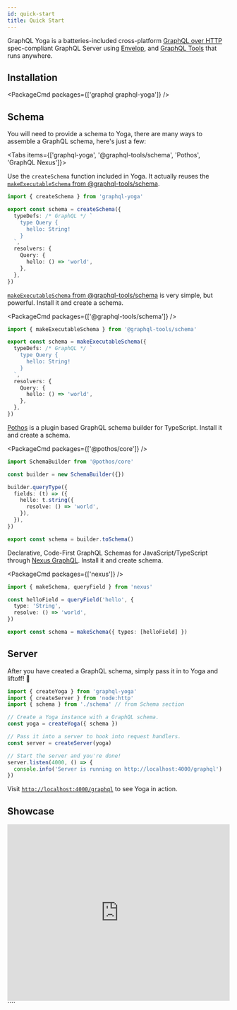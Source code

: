 ```yaml
---
id: quick-start
title: Quick Start
---
```


GraphQL Yoga is a batteries-included cross-platform [GraphQL over HTTP](https://github.com/graphql/graphql-over-http) spec-compliant GraphQL Server using [Envelop](https://envelop.dev), and [GraphQL Tools](https://graphql-tools.com) that runs anywhere.

## Installation


<PackageCmd packages={['graphql graphql-yoga']} />

## Schema

You will need to provide a schema to Yoga, there are many ways to assemble a GraphQL schema, here's just a few:


<Tabs items={['graphql-yoga', '@graphql-tools/schema', 'Pothos', 'GraphQL Nexus']}>
  <Tab>

Use the `createSchema` function included in Yoga. It actually reuses the [`makeExecutableSchema` from @graphql-tools/schema](https://www.graphql-tools.com/docs/generate-schema).

```ts filename="schema.js"
import { createSchema } from 'graphql-yoga'

export const schema = createSchema({
  typeDefs: /* GraphQL */ `
    type Query {
      hello: String!
    }
  `,
  resolvers: {
    Query: {
      hello: () => 'world',
    },
  },
})
```

  </Tab>

  <Tab>

[`makeExecutableSchema` from @graphql-tools/schema](https://www.graphql-tools.com/docs/generate-schema) is very simple, but powerful. Install it and create a schema.

<PackageCmd packages={['@graphql-tools/schema']} />

```ts filename="schema.js"
import { makeExecutableSchema } from '@graphql-tools/schema'

export const schema = makeExecutableSchema({
  typeDefs: /* GraphQL */ `
    type Query {
      hello: String!
    }
  `,
  resolvers: {
    Query: {
      hello: () => 'world',
    },
  },
})
```

  </Tab>

  <Tab>

[Pothos](https://pothos-graphql.dev) is a plugin based GraphQL schema builder for TypeScript. Install it and create a schema.

<PackageCmd packages={['@pothos/core']} />

```ts filename="schema.js"
import SchemaBuilder from '@pothos/core'

const builder = new SchemaBuilder({})

builder.queryType({
  fields: (t) => ({
    hello: t.string({
      resolve: () => 'world',
    }),
  }),
})

export const schema = builder.toSchema()
```

  </Tab>

  <Tab>

Declarative, Code-First GraphQL Schemas for JavaScript/TypeScript through [Nexus GraphQL](https://nexusjs.org/). Install it and create schema.

<PackageCmd packages={['nexus']} />

```ts filename="schema.js"
import { makeSchema, queryField } from 'nexus'

const helloField = queryField('hello', {
  type: 'String',
  resolve: () => 'world',
})

export const schema = makeSchema({ types: [helloField] })
```

  </Tab>
</Tabs>

## Server

After you have created a GraphQL schema, simply pass it in to Yoga and liftoff! 🚀

```ts
import { createYoga } from 'graphql-yoga'
import { createServer } from 'node:http'
import { schema } from './schema' // from Schema section

// Create a Yoga instance with a GraphQL schema.
const yoga = createYoga({ schema })

// Pass it into a server to hook into request handlers.
const server = createServer(yoga)

// Start the server and you're done!
server.listen(4000, () => {
  console.info('Server is running on http://localhost:4000/graphql')
})
```

Visit [`http://localhost:4000/graphql`](http://localhost:4000/graphql) to see Yoga in action.

## Showcase

<iframe
  width="100%"
  height="400"
  src="https://www.youtube.com/embed/_-B6QIFSSwo"
  title="GraphQL Yoga 2"
  frameBorder="0"
  allow="accelerometer; autoplay; clipboard-write; encrypted-media; gyroscope; picture-in-picture"
  allowFullScreen
></iframe>
````

